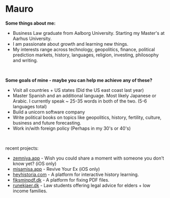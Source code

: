 # Mauro 

**Some things about me:**

- Business Law graduate from Aalborg University. Starting my Master's at Aarhus University.
- I am passionate about growth and learning new things. 
- My interests range across technology, geopolitics, finance, political prediction markets, history, languages, religion, investing, philosophy and writing. 


<br />

**Some goals of mine - maybe you can help me achieve any of these?**
- Visit all countries + US states (Did the US east coast last year)
- Master Spanish and an additional language. Most likely Japanese or Arabic. I currently speak ~ 25-35 words in both of the two. (5-6 languages total)
- Build a unicorn software company 
- Write political books on topics like geopolitics, history, fertility, culture, business and future forecasting.
- Work in/with foreign policy (Perhaps in my 30's or 40's)

<br />

recent projects: 
- [zemniya.app](https://zemniya.app) - Wish you could share a moment with someone you don't know yet? (iOS only) 
- [misamisa.app](https://misamisa.app) - Revive Your Ex (iOS only) 
- [heyhistoria.com](https://heyhistoria.com) - A platform for interactive history learning. 
- [fiksminpdf.dk](https://fiksminpdf.dk) - A platform for fixing PDF files.
- [runekjaer.dk](https://runekjaer.dk) - Law students offering legal advice for elders + low income families.
